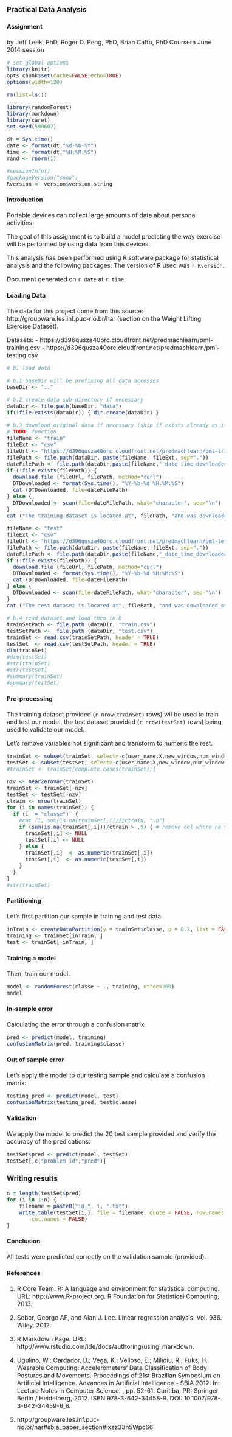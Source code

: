 ### Practical Data Analysis
#### Assignment
by Jeff Leek, PhD, Roger D. Peng, PhD, Brian Caffo, PhD
Coursera June 2014 session 
  
```r
# set global options
library(knitr)
opts_chunk$set(cache=FALSE,echo=TRUE)
options(width=120)
```

```r
rm(list=ls())

library(randomForest)
library(markdown)
library(caret)
set.seed(590607)

dt = Sys.time()
date <- format(dt,"%d-%b-%Y")
time <- format(dt,"%H:%M:%S")
rand <- rnorm(1)

#sessionInfo()
#packageVersion("snow")
Rversion <- version$version.string
```

<style>
body {
    font-size: 1.0em;
    font-family: "Arial, Helvetica, sans-serif"";
}
</style>

#### Introduction

Portable devices can collect large amounts of data about personal activities. 

The goal of this assignment is to build a model predicting the way exercise will be performed by using data from this devices.

This analysis has been performed using R software package for statistical analysis and the following packages.
The version of R used was `r Rversion`.

Document generated on `r date` at `r time`.

#### Loading Data

The data for this project come from this source: http://groupware.les.inf.puc-rio.br/har (section on the Weight Lifting Exercise Dataset).

Datasets:
  - https://d396qusza40orc.cloudfront.net/predmachlearn/pml-training.csv
  - https://d396qusza40orc.cloudfront.net/predmachlearn/pml-testing.csv


```r

# b. load data

# b.1 baseDir will be prefixing all data accesses
baseDir <- ".."

# b.2 create data sub-directory if necessary
dataDir <- file.path(baseDir, "data")
if(!file.exists(dataDir)) { dir.create(dataDir) }

# b.3 download original data if necessary (skip if exists already as it takes time)
# TODO: function
fileName <- "train"
fileExt <- "csv"
fileUrl <- "https://d396qusza40orc.cloudfront.net/predmachlearn/pml-training.csv"
filePath <- file.path(dataDir, paste(fileName, fileExt, sep="."))
dateFilePath <- file.path(dataDir,paste(fileName,"_date_time_downloaded.txt",sep=""))
if (!file.exists(filePath)) {
  download.file (fileUrl, filePath, method="curl")
  DTDownloaded <- format(Sys.time(), "%Y-%b-%d %H:%M:%S")
  cat (DTDownloaded, file=dateFilePath)
} else {
  DTDownloaded <- scan(file=dateFilePath, what="character", sep="\n")
}
cat ("The training dataset is located at", filePath, "and was downloaded on downloaded on", DTDownloaded)

fileName <- "test"
fileExt <- "csv"
fileUrl <- "https://d396qusza40orc.cloudfront.net/predmachlearn/pml-testing.csv"
filePath <- file.path(dataDir, paste(fileName, fileExt, sep="."))
dateFilePath <- file.path(dataDir,paste(fileName,"_date_time_downloaded.txt",sep=""))
if (!file.exists(filePath)) {
  download.file (fileUrl, filePath, method="curl")
  DTDownloaded <- format(Sys.time(), "%Y-%b-%d %H:%M:%S")
  cat (DTDownloaded, file=dateFilePath)
} else {
  DTDownloaded <- scan(file=dateFilePath, what="character", sep="\n")
}
cat ("The test dataset is located at", filePath, "and was downloaded on downloaded on", DTDownloaded)

# b.4 read dataset and load them in R
trainSetPath <- file.path (dataDir, "train.csv")
testSetPath <-  file.path (dataDir, "test.csv")
trainSet <- read.csv(trainSetPath, header = TRUE) 
testSet  <- read.csv(testSetPath, header = TRUE)
dim(trainSet)
#dim(testSet)
#str(trainSet)
#str(testSet)
#summary(trainSet)
#summary(testSet)

```

#### Pre-processing

The training dataset provided (`r nrow(trainSet)` rows) wil be used to train and test our model, the test dataset provided (`r nrow(testSet)` rows) being used to validate our model.

Let's remove variables not significant and transform to numeric the rest.

```r
trainSet <- subset(trainSet, select=-c(user_name,X,new_window,num_window, raw_timestamp_part_1, raw_timestamp_part_2,cvtd_timestamp))
testSet <- subset(testSet, select=-c(user_name,X,new_window,num_window, raw_timestamp_part_1, raw_timestamp_part_2, cvtd_timestamp))
#trainSet <- trainSet[complete.cases(trainSet),]

nzv <- nearZeroVar(trainSet)
trainSet <- trainSet[-nzv]
testSet <- testSet[-nzv]
ctrain <- nrow(trainSet)
for (i in names(trainSet)) {
  if (i != "classe")  {
    #cat (i, sum(is.na(trainSet[,i]))/ctrain, "\n")
    if (sum(is.na(trainSet[,i]))/ctrain > .9) { # remove col where na > 95%
      trainSet[,i] <- NULL
      testSet[,i] <- NULL
    } else {
      trainSet[,i]  <- as.numeric(trainSet[,i])
      testSet[,i]  <- as.numeric(testSet[,i])
    }
  }
}
#str(trainSet)
```


#### Partitioning

Let's first partition our sample in training and test data:
```r
inTrain <- createDataPartition(y = trainSet$classe, p = 0.7, list = FALSE)
training <- trainSet[inTrain, ]
test <- trainSet[-inTrain, ]
```

#### Training a model

Then, train our model.
```r
model <- randomForest(classe ~ ., training, ntree=200)
model
```


#### In-sample error

Calculating the error through a confusion matrix:
```r
pred <- predict(model, training)
confusionMatrix(pred, training$classe)
```

#### Out of sample error

Let's apply the model to our testing sample and calculate a confusion matrix:
```r
testing_pred <- predict(model, test)
confusionMatrix(testing_pred, test$classe)
```

#### Validation

We apply the model to predict the 20 test  sample provided and verify the accuracy of the predications:
```r
testSet$pred <- predict(model, testSet)
testSet[,c("problem_id","pred")]
```

### Writing results
```r
n = length(testSet$pred)
for (i in 1:n) {
    filename = paste0("id_", i, ".txt")
    write.table(testSet[i,], file = filename, quote = FALSE, row.names = FALSE, 
        col.names = FALSE)
}
```
#### Conclusion

All tests were predicted correctly on the validation sample (provided).

#### References

1. R Core Team. R: A language and environment for statistical computing. URL: http://www.R-project.org. R Foundation for Statistical Computing, 2013.

2. Seber, George AF, and Alan J. Lee. Linear regression analysis. Vol. 936. Wiley, 2012.

3. R Markdown Page. URL: http://www.rstudio.com/ide/docs/authoring/using_markdown. 

4. Ugulino, W.; Cardador, D.; Vega, K.; Velloso, E.; Milidiu, R.; Fuks, H. Wearable Computing: Accelerometers' Data Classification of Body Postures and Movements. Proceedings of 21st Brazilian Symposium on Artificial Intelligence. Advances in Artificial Intelligence - SBIA 2012. In: Lecture Notes in Computer Science. , pp. 52-61. Curitiba, PR: Springer Berlin / Heidelberg, 2012. ISBN 978-3-642-34458-9. DOI: 10.1007/978-3-642-34459-6_6.

5. http://groupware.les.inf.puc-rio.br/har#sbia_paper_section#ixzz33n5Wpc66
